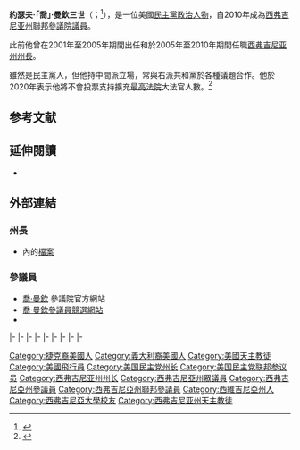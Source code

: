 {{Expand|time=2015-08-11T06:04:55+00:00}}
{{请求翻译|time=2015-08-11T06:04:55+00:00}}
{{Infobox officeholder
|name         = 喬·曼欽<br>Joe Manchin
|image        = Joe_Manchin_official_portrait_112th_Congress.jpg
|jr/sr = 聯邦參議員
|state = [[西弗吉尼亚州|西弗吉尼亚州]]
|alongside = [[雪萊·摩爾·卡皮托|雪萊·摩爾·卡皮托]]
|term_start = 2010年11月15日
|term_end =
|predecessor  = [[卡特·古德溫|卡特·古德溫]]
|successor    =
|order1 = 第34任[[西弗吉尼亚州州長列表|西弗吉尼亚州州長]]
|term_start1     = 2005年1月17日
|term_end1       = 2010年11月15日
|predecessor1    = {{le|鮑勃·懷斯|Bob Wise}}
|successor1      = [[厄尔·雷·汤布林|厄尔·雷·汤布林]]
|office2         = 第27任{{le|西弗吉尼亚州州務卿|Secretary of State of West Virginia}}
|governor2       = {{le|鮑勃·懷斯|Bob Wise}}
|term_start2     = 2001年1月15日
|term_end2       = 2005年1月17日
|predecessor2    = {{le|肯·赫克勒|Ken Hechler}}
|successor2      = {{le|貝蒂·愛爾蘭|Betty Ireland}}
|state_senate3   = 西弗吉尼亚州
|district3       = 十三
|term_start3     = 1992年12月1日
|term_end3       = 1996年12月1日
|predecessor3    = 比爾·夏普
|successor3      = {{le|羅曼·普雷齊奧索|Roman Prezioso}}
|state_senate4   = 西弗吉尼亚州
|district4       = 十四
|term_start4     = 1986年12月1日
|term_end4       = 1992年12月1日
|predecessor4    = 安東尼·彥拿奧
|successor4      = 查爾斯·費爾頓
|state_house6    = 西弗吉尼亚州
|district6       = 第三十一
|term_start6     = 1982年12月1日
|term_end6       = 1984年12月1日
|predecessor6    = [[克萊德·西伊|克萊德·西伊]]
|successor6      = [[杜安·薩瑟恩|杜安·薩瑟恩]]
|birth_name      = 約瑟夫·曼欽三世<br>Joseph Manchin III
|birth_date      = {{birth date and age|1947|8|24}}
|birth_place     = {{US}}[[西弗吉尼亚州|西弗吉尼亚州]][[馬里昂縣_(西維吉尼亞州)|馬里昂縣]]{{le|法明頓 (西維吉尼亞州)|Farmington, West Virginia|法明頓}}
|death_date      = 
|death_place     = 
|party           = {{DP}}
|spouse          = {{le|蓋爾·康尼·曼欽|Gayle Conelly Manchin|蓋爾·曼欽}}
|children        = 希瑟（Heather）<br>約瑟夫（Joseph）<br>布魯克（Brooke）
|alma_mater      = [[西弗吉尼亞大學|西弗吉尼亞大學]]
|religion        = [[天主教會|羅馬天主教]]
|signature       = Joe Manchin Signature.svg
|website         = [http://manchin.senate.gov 參議院網站]
}}

'''約瑟夫·「喬」·曼欽三世'''（{{lang-en|'''Joseph "Joe" Manchin III'''}}；{{bd|1947年|8月24日}}<ref name=USNews>{{cite web |title=10 Things You Didn't Know About West Virginia Gov. Joe Manchin |url=http://www.usnews.com/articles/news/campaign-2008/2008/08/01/10-things-you-didnt-know-about-west-virginia-gov-joe-manchin.html |date=2008-08-01 |accessdate=2009-05-11 |author=Burton, Danielle |publisher=[[US_News_&_World_Report|US News & World Report]] |archive-date=2009-08-25 |archive-url=https://web.archive.org/web/20090825093749/http://www.usnews.com/articles/news/campaign-2008/2008/08/01/10-things-you-didnt-know-about-west-virginia-gov-joe-manchin.html |dead-url=no }}</ref>），是一位美國[[民主黨_(美國)|民主黨]][[政治人物|政治人物]]，自2010年成為[[西弗吉尼亚州|西弗吉尼亚州]][[美國參議院|聯邦參議院議員]]。

此前他曾在2001年至2005年期間出任{{le|西弗吉尼亚州州務卿|Secretary of State of West Virginia}}和於2005年至2010年期間任職[[西弗吉尼亚州州長|西弗吉尼亚州州長]]。

雖然是民主黨人，但他持中間派立場，常與右派共和黨於各種議題合作。他於2020年表示他將不會投票支持擴充[[美国最高法院|最高法院]]大法官人數。<ref>{{cite web |url=https://www.rollcall.com/2020/11/09/joe-manchin-kills-dreams-of-expanding-supreme-court-eliminating-the-filibuster/ |title=Joe Manchin kills dreams of expanding Supreme Court, eliminating the filibuster |website=rollcall.com |date=2020-11-09 |access-date=2021-01-06 |archive-date=2022-05-03 |archive-url=https://web.archive.org/web/20220503172011/https://rollcall.com/2020/11/09/joe-manchin-kills-dreams-of-expanding-supreme-court-eliminating-the-filibuster/ }}</ref>

==参考文献==
{{reflist}}

==延伸閱讀==
*{{CongLinks | congbio = M001183 | ballot = Joe_Manchin_III | nndb = 303/000111967 | votesmart = 7547 | govtrack = 412391 | opencong = 412391 | rollcall = 2120 | politifact = joe-manchin | fec = S0WV00090 | opensecrets = N00032838 | assets = joe-manchin | legistorm = 2814/Sen_Joe_Manchin_WV.html | followthemoney = 1880 | ontheissues = Joe_Manchin_III.htm | c-span = joemanchin02 | rose = | imdb = 3135094 | bloomberg = joe-manchin | nyt = m/joe_manchin_iii | washpo = gIQA82bVBP }}

==外部連結==
=== 州長 ===
*{{le|民主黨州長協會|Democratic Governors Association}}內的[http://www.democraticgovernors.org/governors?id=0026 檔案] {{Wayback|url=http://www.democraticgovernors.org/governors?id=0026 |date=20200620150455 }}

=== 參議員 ===
{{commons}}
*[http://manchin.senate.gov/ 喬·曼欽] {{Wayback|url=http://manchin.senate.gov/ |date=20220521171049 }}參議院官方網站
*[https://web.archive.org/web/20080214182117/http://www.governormanchin.com/ 喬·曼欽參議員競選網站]
*{{Dmoz|Regional/North_America/United_States/West_Virginia/Government/Federal/US_Senate/Joe_Manchin_%5BD%5D}}

{{s-start}}
|-
{{s-off}}
{{s-bef|before={{le|肯·赫克勒|Ken Hechler}}}}
{{s-ttl|title={{le|西弗吉尼亚州州務卿|Secretary of State of West Virginia}}|years=2001年－2005年}}
{{s-aft|after={{le|貝蒂·愛爾蘭|Betty Ireland}}}}
|-
{{s-bef|before={{le|鮑勃·懷斯|Bob Wise}}}}
{{s-ttl|title=[[西弗吉尼亚州州長|西弗吉尼亚州州長]]|years=2005年－2010年}}
{{s-aft|after=[[厄尔·雷·汤布林|厄尔·雷·汤布林]]}}
|-
{{s-bef|before=[[吉姆·道格拉斯|吉姆·道格拉斯]]}}
{{s-ttl|title={{le|美國州長協會|National Governors Association}}主席|years=2010年}}
{{s-aft|after=[[克莉丝汀·格雷瓜尔|克莉丝汀·格雷瓜尔]]}}
|-
{{s-ppo}}
{{s-bef|before={{le|鮑勃·懷斯|Bob Wise}}}}
{{s-ttl|title=[[西弗吉尼亚州州長|西弗吉尼亚州州長]][[民主黨_(美國)|民主黨]]被提名人|years={{le|2004年西弗吉尼亞州州長選舉|West Virginia gubernatorial election, 2004|2004年}}、{{le|2008年西弗吉尼亞州州長選舉|West Virginia gubernatorial election, 2008|2008年}}}}
{{s-aft|after=[[厄尔·雷·汤布林|厄尔·雷·汤布林]]}}
|-
{{s-bef|before=[[羅伯特·伯德|羅伯特·伯德]]}}
{{s-ttl|title={{nowrap|[[美國參議員|美國參議員]]{{le|西弗吉尼亞州美國參議院議員列表|List of United States Senators from West Virginia|西弗吉尼亚州}}[[民主黨_(美國)|民主黨]]被提名人}}<br>（[[美國參議員類別|第1類]]）|years={{le|2010年西弗吉尼亞州美國參議院議員特別選舉|United States Senate special election in West Virginia, 2010|2010年}}、{{le|2012年西弗吉尼亞州美國參議院議員選舉|United States Senate election in West Virginia, 2012|2012年}}、{{le|2018年西弗吉尼亞州美國參議院議員選舉|United States Senate election in West Virginia, 2018|2018年}}}}
{{s-inc|recent}}
|-
{{s-bef|before=[[黛比·史戴比拿|黛比·史戴比拿]]}}
{{s-ttl|title={{le|參議院民主黨政策委員會|Senate Democratic Policy Committee}}副主席|alongside=[[柯瑞·布克|柯瑞·布克]]|years=2017年－}}
{{s-inc}}
|-
{{s-par|us-sen}}
{{s-bef|before=[[卡特·古德溫|卡特·古德溫]]}}
{{s-ttl|title={{le|西弗吉尼亞州美國參議院議員列表|List of United States Senators from West Virginia|西弗吉尼亚州第1類參議員}}|years=2010年－|alongside=[[傑伊·洛克斐勒|傑伊·洛克斐勒]]、[[雪萊·摩爾·卡皮托|雪萊·摩爾·卡皮托]]}}
{{s-inc|rows=2}}
|-
{{s-bef|before=[[瑪麗亞·坎特威爾|瑪麗亞·坎特威爾]]}}
{{s-ttl|title={{le|美國參議院能源與自然資源委員會|United States Senate Committee on Energy and Natural Resources|參議院能源委員會}}副主席|years=2019年-至今}}
|-
{{s-prec|usa}}
{{s-bef|before=[[陸天娜|陸天娜]]}}
{{s-ttl|title=[[美國參議員資歷|美國參議員資歷]]|years=第38位}}
{{s-aft|after=[[克里斯·康斯|克里斯·康斯]]}}
{{s-end}}

{{Current U.S. Senators}}
{{Authority control}}
{{DEFAULTSORT:Manchin, Joe}}

[[Category:捷克裔美國人|Category:捷克裔美國人]]
[[Category:義大利裔美國人|Category:義大利裔美國人]]
[[Category:美國天主教徒|Category:美國天主教徒]]
[[Category:美國飛行員|Category:美國飛行員]]
[[Category:美国民主党州长|Category:美国民主党州长]]
[[Category:美国民主党联邦参议员|Category:美国民主党联邦参议员]]
[[Category:西弗吉尼亚州州长|Category:西弗吉尼亚州州长]]
[[Category:西弗吉尼亞州眾議員|Category:西弗吉尼亞州眾議員]]
[[Category:西弗吉尼亞州參議員|Category:西弗吉尼亞州參議員]]
[[Category:西弗吉尼亞州聯邦參議員|Category:西弗吉尼亞州聯邦參議員]]
[[Category:西維吉尼亞州人|Category:西維吉尼亞州人]]
[[Category:西弗吉尼亞大學校友|Category:西弗吉尼亞大學校友]]
[[Category:西弗吉尼亚州天主教徒|Category:西弗吉尼亚州天主教徒]]
